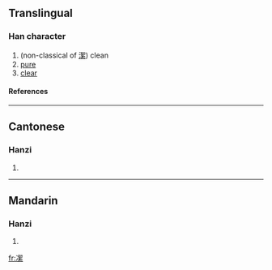 ==Translingual==
===Han character===
{{Han char|rn=15|rad=冫|as=12|sn=14|four=|canj=戈一手竹火 (IMQHF)}}
# (non-classical of [[潔]]) clean
# [[pure]]
# [[clear]]
====References====
{{Han ref|kx=0133.330|hdz=10300.230|uh=34D7|ud=13527}}

----
==Cantonese==
===Hanzi===
{{yue-hanzi|jyut=|y=git3}}
# {{defn|Cantonese}}

----
==Mandarin==
===Hanzi===
{{cmn-hanzi|pin=[[jié]] ([[jie2]]), [[qǐ]] ([[qi3]])|wg=chieh<sup>2</sup>, ch'i<sup>3</sup>}}
# {{defn|Mandarin}}

[[fr:㓗]]